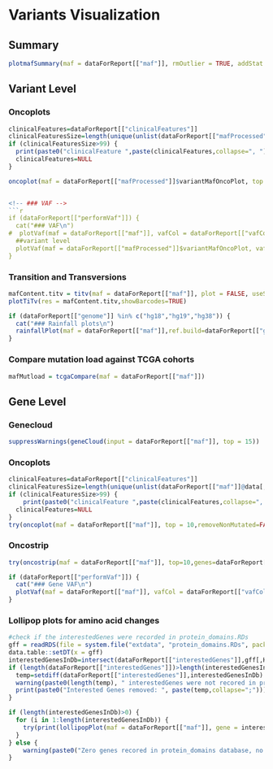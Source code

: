 
# Variants Visualization
## Summary
```r
plotmafSummary(maf = dataForReport[["maf"]], rmOutlier = TRUE, addStat = 'median', dashboard = TRUE, titvRaw = FALSE)
```


## Variant Level
### Oncoplots
```r
clinicalFeatures=dataForReport[["clinicalFeatures"]]
clinicalFeaturesSize=length(unique(unlist(dataForReport[["mafProcessed"]]$variantMafOncoPlot@data[,..clinicalFeatures])))
if (clinicalFeaturesSize>99) {
  print(paste0("clinicalFeature ",paste(clinicalFeatures,collapse=", ")," has too many groups. Reduce it to less than 99 groups for Oncoplots"))
  clinicalFeatures=NULL
}

oncoplot(maf = dataForReport[["mafProcessed"]]$variantMafOncoPlot, top = 10,removeNonMutated=FALSE,showTumorSampleBarcodes=TRUE,clinicalFeatures=clinicalFeatures,barcode_mar=9,gene_mar=9)


<!-- ### VAF -->
```r
if (dataForReport[["performVaf"]]) {
  cat("### VAF\n")
#  plotVaf(maf = dataForReport[["maf"]], vafCol = dataForReport[["vafCol"]])
  ##variant level
  plotVaf(maf = dataForReport[["mafProcessed"]]$variantMafOncoPlot, vafCol = dataForReport[["vafCol"]])
}

```
<!-- ```{r} -->
<!-- plotVaf(maf = dataForReport[["maf"]], vafCol = dataForReport[["vafCol"]]) -->
<!-- ``` -->

### Transition and Transversions
```r
mafContent.titv = titv(maf = dataForReport[["maf"]], plot = FALSE, useSyn = TRUE)
plotTiTv(res = mafContent.titv,showBarcodes=TRUE)
```


<!-- ### Rainfall plots -->
```r
if (dataForReport[["genome"]] %in% c("hg18","hg19","hg38")) {
  cat("### Rainfall plots\n")
  rainfallPlot(maf = dataForReport[["maf"]],ref.build=dataForReport[["genome"]])
}
```


### Compare mutation load against TCGA cohorts
```r
mafMutload = tcgaCompare(maf = dataForReport[["maf"]])
```

## Gene Level
### Genecloud
```r
suppressWarnings(geneCloud(input = dataForReport[["maf"]], top = 15))
```

### Oncoplots
```r
clinicalFeatures=dataForReport[["clinicalFeatures"]]
clinicalFeaturesSize=length(unique(unlist(dataForReport[["maf"]]@data[,..clinicalFeatures])))
if (clinicalFeaturesSize>99) {
    print(paste0("clinicalFeature ",paste(clinicalFeatures,collapse=", ")," has too many groups. Reduce it to less than 99 groups for Oncoplots and Oncostrip"))
  clinicalFeatures=NULL
}
try(oncoplot(maf = dataForReport[["maf"]], top = 10,removeNonMutated=FALSE,showTumorSampleBarcodes=TRUE,clinicalFeatures=clinicalFeatures,barcode_mar=9))
```

### Oncostrip

```r
try(oncostrip(maf = dataForReport[["maf"]], top=10,genes=dataForReport[["interestedGenes"]],removeNonMutated=FALSE,showTumorSampleBarcodes=TRUE,clinicalFeatures=clinicalFeatures,barcode_mar=9))
```

<!-- ### VAF -->
```r
if (dataForReport[["performVaf"]]) {
  cat("### Gene VAF\n")
  plotVaf(maf = dataForReport[["maf"]], vafCol = dataForReport[["vafCol"]])
}
```

### Lollipop plots for amino acid changes
```r
#check if the interestedGenes were recorded in protein_domains.RDs 
gff = readRDS(file = system.file("extdata", "protein_domains.RDs", package = "maftools"))
data.table::setDT(x = gff)
interestedGenesInDb=intersect(dataForReport[["interestedGenes"]],gff[,HGNC])
if (length(dataForReport[["interestedGenes"]])>length(interestedGenesInDb)) {
  temp=setdiff(dataForReport[["interestedGenes"]],interestedGenesInDb)
  warning(paste0(length(temp), " interestedGenes were not recored in protein_domains database, removed from Lollipop plots"))
  print(paste0("Interested Genes removed: ", paste(temp,collapse=";")))
}

if (length(interestedGenesInDb)>0) {
  for (i in 1:length(interestedGenesInDb)) {
    try(print(lollipopPlot(maf = dataForReport[["maf"]], gene = interestedGenesInDb[i], AACol = dataForReport[["AACol"]], showMutationRate = TRUE)))
  }
} else {
    warning(paste0("Zero genes recored in protein_domains database, no Lollipop plots"))
}

```
